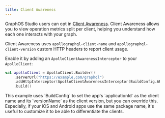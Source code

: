 ```yaml
---
title: Client Awareness
---
```


GraphOS Studio users can opt in [Client Awareness](https://www.apollographql.com/docs/graphos/metrics/client-awareness/). Client Awareness allows you to view operation metrics split per client, helping you understand how each one interacts with your graph.

Client Awareness uses `apollographql-client-name` and `apollographql-client-version` custom HTTP headers to report client usage.

Enable it by adding an `ApolloClientAwarenessInterceptor` to your `ApolloClient`:

```kotlin
val apolloClient = ApolloClient.Builder()
    .serverUrl("https://example.com/graphql")
    .addHttpInterceptor(ApolloClientAwarenessInterceptor(BuildConfig.APPLICATION_ID, BuildConfig.VERSION_NAME))
    .build()
```

<Note>
This example uses `BuildConfig` to set the app's `applicationId` as the client name and its `versionName` as the client version, but you can override this. Especially, if your iOS and Android apps use the same package name, it's useful to customize it to be able to differentiate the clients.
</Note>
